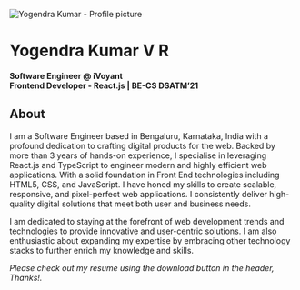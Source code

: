 
<Image
  src={profilePicture}
  alt="Yogendra Kumar - Profile picture"
  class="w-[192px] rounded-full lg:w-[320px]"
  height={320}
  width={320}
/>

# Yogendra Kumar V R

**Software Engineer @ iVoyant** <br />
**Frontend Developer - React.js | BE-CS DSATM’21**

<SocialMediaInformation />

## About

I am a Software Engineer based in Bengaluru, Karnataka, India with a profound dedication to crafting digital products for the web. Backed by more than 3 years of hands-on experience, I specialise in leveraging React.js and TypeScript to engineer modern and highly efficient web applications.
With a solid foundation in Front End technologies including HTML5, CSS, and JavaScript. I have honed my skills to create scalable, responsive, and pixel-perfect web applications. I consistently deliver high-quality digital solutions that meet both user and business needs.

I am dedicated to staying at the forefront of web development trends and technologies to provide innovative and user-centric solutions.
I am also enthusiastic about expanding my expertise by embracing other technology stacks to further enrich my knowledge and skills.

_Please check out my resume using the download button in the header, Thanks!._
